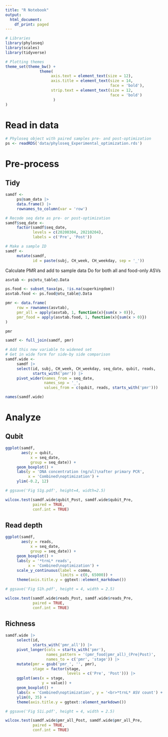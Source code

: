 ```yaml
---
title: "R Notebook"
output:
  html_document:
    df_print: paged
---
```


```r
# Libraries
library(phyloseq)
library(scales)
library(tidyverse)
```

```r
# Plotting themes
theme_set(theme_bw() +
               theme(
                    axis.text = element_text(size = 12),
                    axis.title = element_text(size = 14,
                                              face = 'bold'),
                    strip.text = element_text(size = 12,
                                              face = 'bold')
                     )
)
```

# Read in data

```r
# Phyloseq object with paired samples pre- and post-optimization
ps <- readRDS('data/phyloseq_Experimental_optimization.rds')
```

# Pre-process

## Tidy

```r
samdf <- 
     ps@sam_data |> 
     data.frame() |> 
     rownames_to_column(var = 'row')
```

```r
# Recode seq date as pre- or post-optimization
samdf$seq_date <- 
     factor(samdf$seq_date,
            levels = c(20200304, 20210204),
            labels = c('Pre', 'Post'))

# Make a sample ID
samdf <- 
     mutate(samdf,
            id = paste(subj, CH_week, CH_weekday, sep = '_'))
```

Calculate PMR and add to sample data
Do for both all and food-only ASVs

```r
asvtab <- ps@otu_table@.Data

ps.food <- subset_taxa(ps, !is.na(superkingdom)) 
asvtab.food <- ps.food@otu_table@.Data

pmr <- data.frame(
     row = rownames(asvtab),
     pmr_all = apply(asvtab, 1, function(x){sum(x > 0)}),
     pmr_food = apply(asvtab.food, 1, function(x){sum(x > 0)})
)

pmr
```
```r
samdf <- full_join(samdf, pmr)
```

```r
# Add this new variable to widened set
# Get in wide form for side-by side comparison
samdf.wide <- 
     samdf |> 
     select(id, subj, CH_week, CH_weekday, seq_date, qubit, reads, 
            starts_with('pmr')) |>
     pivot_wider(names_from = seq_date,
                 names_sep = '_',
                 values_from = c(qubit, reads, starts_with('pmr')))
```

```r
names(samdf.wide)
```

# Analyze

## Qubit

```r
ggplot(samdf,
       aes(y = qubit,
           x = seq_date,
           group = seq_date)) +
     geom_boxplot() +
     labs(y = 'DNA concentration (ng/ul)\nafter primary PCR',
          x = 'Combined\noptimization') +
     ylim(-0.2, 12) 
```
```r
# ggsave('Fig S1g.pdf', height=4, width=2.5)
```

```r
wilcox.test(samdf.wide$qubit_Post, samdf.wide$qubit_Pre,
            paired = TRUE,
            conf.int = TRUE)
```

## Read depth

```r
ggplot(samdf,
       aes(y = reads,
           x = seq_date,
           group = seq_date)) +
     geom_boxplot() +
     labs(y = '*trnL* reads',
          x = 'Combined\noptimization') +
     scale_y_continuous(label = comma,
                        limits = c(0, 65000)) +
     theme(axis.title.y = ggtext::element_markdown())
```
```r
# ggsave('Fig S1h.pdf', height = 4, width = 2.5)
```

```r
wilcox.test(samdf.wide$reads_Post, samdf.wide$reads_Pre,
            paired = TRUE,
            conf.int = TRUE)
```

## Richness

```r
samdf.wide |> 
     select(id, 
            starts_with('pmr_all')) |> 
     pivot_longer(cols = starts_with('pmr'),
                  names_pattern = '(pmr_food|pmr_all)_(Pre|Post)',
                  names_to = c('pmr', 'stage')) |> 
     mutate(pmr = gsub('pmr_', '', pmr),
            stage = factor(stage,
                           levels = c('Pre', 'Post'))) |> 
     ggplot(aes(x = stage,
                y = value)) +
     geom_boxplot() +
     labs(x = 'Combined\noptimization', y = '<br>*trnL* ASV count') +
     ylim(0, 35) +
     theme(axis.title.y = ggtext::element_markdown())
```
```r
# ggsave('Fig S1i.pdf', height = 4, width = 2.5)
```

```r
wilcox.test(samdf.wide$pmr_all_Post, samdf.wide$pmr_all_Pre,
            paired = TRUE,
            conf.int = TRUE)
```

